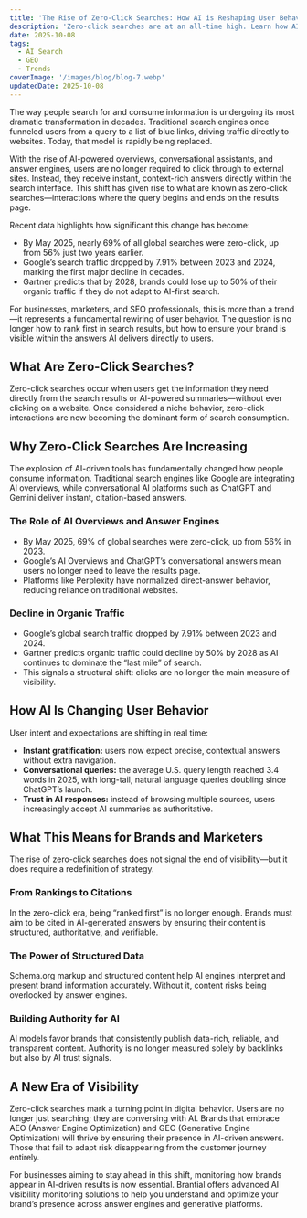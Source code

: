 ```yaml
---
title: 'The Rise of Zero-Click Searches: How AI is Reshaping User Behavior'
description: 'Zero-click searches are at an all-time high. Learn how AI-powered answers are transforming user behavior and what this shift means for digital visibility.'
date: 2025-10-08
tags:
  - AI Search
  - GEO
  - Trends
coverImage: '/images/blog/blog-7.webp'
updatedDate: 2025-10-08
---
```


The way people search for and consume information is undergoing its most dramatic transformation in decades. Traditional search engines once funneled users from a query to a list of blue links, driving traffic directly to websites. Today, that model is rapidly being replaced.

With the rise of AI-powered overviews, conversational assistants, and answer engines, users are no longer required to click through to external sites. Instead, they receive instant, context-rich answers directly within the search interface. This shift has given rise to what are known as zero-click searches—interactions where the query begins and ends on the results page.

Recent data highlights how significant this change has become:

- By May 2025, nearly 69% of all global searches were zero-click, up from 56% just two years earlier.
- Google’s search traffic dropped by 7.91% between 2023 and 2024, marking the first major decline in decades.
- Gartner predicts that by 2028, brands could lose up to 50% of their organic traffic if they do not adapt to AI-first search.

For businesses, marketers, and SEO professionals, this is more than a trend—it represents a fundamental rewiring of user behavior. The question is no longer how to rank first in search results, but how to ensure your brand is visible within the answers AI delivers directly to users.

## What Are Zero-Click Searches?

Zero-click searches occur when users get the information they need directly from the search results or AI-powered summaries—without ever clicking on a website. Once considered a niche behavior, zero-click interactions are now becoming the dominant form of search consumption.

## Why Zero-Click Searches Are Increasing

The explosion of AI-driven tools has fundamentally changed how people consume information. Traditional search engines like Google are integrating AI overviews, while conversational AI platforms such as ChatGPT and Gemini deliver instant, citation-based answers.

### The Role of AI Overviews and Answer Engines

- By May 2025, 69% of global searches were zero-click, up from 56% in 2023.
- Google’s AI Overviews and ChatGPT’s conversational answers mean users no longer need to leave the results page.
- Platforms like Perplexity have normalized direct-answer behavior, reducing reliance on traditional websites.

### Decline in Organic Traffic

- Google’s global search traffic dropped by 7.91% between 2023 and 2024.
- Gartner predicts organic traffic could decline by 50% by 2028 as AI continues to dominate the “last mile” of search.
- This signals a structural shift: clicks are no longer the main measure of visibility.

## How AI Is Changing User Behavior

User intent and expectations are shifting in real time:

- **Instant gratification:** users now expect precise, contextual answers without extra navigation.
- **Conversational queries:** the average U.S. query length reached 3.4 words in 2025, with long-tail, natural language queries doubling since ChatGPT’s launch.
- **Trust in AI responses:** instead of browsing multiple sources, users increasingly accept AI summaries as authoritative.

## What This Means for Brands and Marketers

The rise of zero-click searches does not signal the end of visibility—but it does require a redefinition of strategy.

### From Rankings to Citations

In the zero-click era, being “ranked first” is no longer enough. Brands must aim to be cited in AI-generated answers by ensuring their content is structured, authoritative, and verifiable.

### The Power of Structured Data

Schema.org markup and structured content help AI engines interpret and present brand information accurately. Without it, content risks being overlooked by answer engines.

### Building Authority for AI

AI models favor brands that consistently publish data-rich, reliable, and transparent content. Authority is no longer measured solely by backlinks but also by AI trust signals.

## A New Era of Visibility

Zero-click searches mark a turning point in digital behavior. Users are no longer just searching; they are conversing with AI. Brands that embrace AEO (Answer Engine Optimization) and GEO (Generative Engine Optimization) will thrive by ensuring their presence in AI-driven answers. Those that fail to adapt risk disappearing from the customer journey entirely.

For businesses aiming to stay ahead in this shift, monitoring how brands appear in AI-driven results is now essential. Brantial offers advanced AI visibility monitoring solutions to help you understand and optimize your brand’s presence across answer engines and generative platforms.
